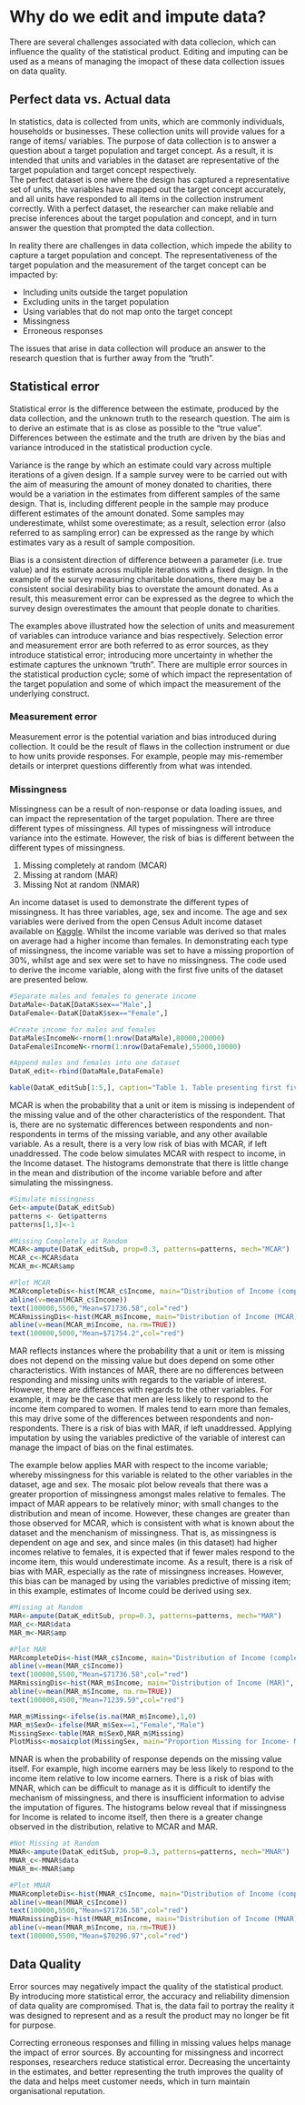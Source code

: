 # Why do we edit and impute data?
There are several challenges associated with data collecion, which can influence the quality of the statistical product. Editing and imputing can be used as a means of managing the imopact of these data collection issues on data quality.

## Perfect data vs. Actual data
In statistics, data is collected from units, which are commonly individuals, households or businesses. These collection units will provide values for a range of items/ variables. The purpose of data collection is to answer a question about a target population and target concept. As a result, it is intended that units and variables in the dataset are representative of the target population and target concept respectively.    
The perfect dataset is one where the design has captured a representative set of units, the variables have mapped out the target concept accurately, and all units have responded to all items in the collection instrument correctly. With a perfect dataset, the researcher can make reliable and precise inferences about the target population and concept, and in turn answer the question that prompted the data collection.  
  
In reality there are challenges in data collection, which impede the ability to capture a target population and concept. The representativeness of the target population and the measurement of the target concept can be impacted by:  
  
- Including units outside the target population  
- Excluding units in the target population  
- Using variables that do not map onto the target concept  
- Missingness  
- Erroneous responses  
  
The issues that arise in data collection will produce an answer to the research question that is further away from the “truth”.

## Statistical error
Statistical error is the difference between the estimate, produced by the data collection, and the unknown truth to the research question. The aim is to derive an estimate that is as close as possible to the “true value”. Differences between the estimate and the truth are driven by the bias and variance introduced in the statistical production cycle.  
  
Variance is the range by which an estimate could vary across multiple iterations of a given design. If a sample survey were to be carried out with the aim of measuring the amount of money donated to charities, there would be a variation in the estimates from different samples of the same design. That is, including different people in the sample may produce different estimates of the amount donated. Some samples may underestimate, whilst some overestimate; as a result, selection error (also referred to as sampling error) can be expressed as the range by which estimates vary as a result of sample composition.  
  
Bias is a consistent direction of difference between a parameter (i.e. true value) and its estimate across multiple iterations with a fixed design. In the example of the survey measuring charitable donations, there may be a consistent social desirability bias to overstate the amount donated. As a result, this measurement error can be expressed as the degree to which the survey design overestimates the amount that people donate to charities.  
  
The examples above illustrated how the selection of units and measurement of variables can introduce variance and bias respectively. Selection error and measurement error are both referred to as error sources, as they introduce statistical error; introducing more uncertainty in whether the estimate captures the unknown “truth”. There are multiple error sources in the statistical production cycle; some of which impact the representation of the target population and some of which impact the measurement of the underlying construct.

### Measurement error
Measurement error is the potential variation and bias introduced during collection. It could be the result of flaws in the collection instrument or due to how units provide responses. For example, people may mis-remember details or interpret questions differently from what was intended.

### Missingness
Missingness can be a result of non-response or data loading issues, and can impact the representation of the target population. There are three different types of missingness. All types of missingness will introduce variance into the estimate. However, the risk of bias is different between the different types of missingness.   
  
1) Missing completely at random (MCAR)  
2) Missing at random (MAR)  
3) Missing Not at random (NMAR)  
  
An income dataset is used to demonstrate the different types of missingness. It has three variables, age, sex and income. The age and sex variables were derived from the open Census Adult income dataset available on [Kaggle](https://www.kaggle.com/uciml/adult-census-income#adult.csv). Whilst the income variable was derived so that males on average had a higher income than females. In demonstrating each type of missingness, the income variable was set to have a missing proportion of 30%, whilst age and sex were set to have no missingness. The code used to derive the income variable, along with the first five units of the dataset are presented below.  

```r
#Separate males and females to generate income
DataMale<-DataK[DataK$sex=="Male",]
DataFemale<-DataK[DataK$sex=="Female",]

#Create income for males and females
DataMale$IncomeN<-rnorm(1:nrow(DataMale),80000,20000)
DataFemale$IncomeN<-rnorm(1:nrow(DataFemale),55000,10000)

#Append males and females into one dataset
DataK_edit<-rbind(DataMale,DataFemale)
```

```r

kable(DataK_editSub[1:5,], caption="Table 1. Table presenting first five units of the income dataset")

```
  
MCAR is when the probability that a unit or item is missing is independent of the missing value and of the other characteristics of the respondent. That is, there are no systematic differences between respondents and non-respondents in terms of the missing variable, and any other available variable. As a result, there is a very low risk of bias with MCAR, if left unaddressed. The code below simulates MCAR with respect to income, in the Income dataset. The histograms demonstrate that there is little change in the mean and distribution of the income variable before and after simulating the missingness.    
  
```r

#Simulate missingness
Get<-ampute(DataK_editSub)
patterns <- Get$patterns
patterns[1,3]<-1

```

```r

#Missing Completely at Random
MCAR<-ampute(DataK_editSub, prop=0.3, patterns=patterns, mech="MCAR")
MCAR_c<-MCAR$data
MCAR_m<-MCAR$amp

#Plot MCAR
MCARcompleteDis<-hist(MCAR_c$Income, main="Distribution of Income (complete data)", xlab="Income")
abline(v=mean(MCAR_c$Income))
text(100000,5500,"Mean=$71736.58",col="red")
MCARmissingDis<-hist(MCAR_m$Income, main="Distribution of Income (MCAR)", xlab="Income")
abline(v=mean(MCAR_m$Income, na.rm=TRUE))
text(100000,5000,"Mean=$71754.2",col="red")

```

  
MAR reflects instances where the probability that a unit or item is missing does not depend on the missing value but does depend on some other characteristics. With instances of MAR, there are no differences between responding and missing units with regards to the variable of interest. However, there are differences with regards to the other variables. For example, it may be the case that men are less likely to respond to the income item compared to women. If males tend to earn more than females, this may drive some of the differences between respondents and non-respondents. There is a risk of bias with MAR, if left unaddressed. Applying imputation by using the variables predictive of the variable of interest can manage the impact of bias on the final estimates.  
  
The example below applies MAR with respect to the income variable; whereby missingness for this variable is related to the other variables in the dataset, age and sex. The mosaic plot below reveals that there was a greater proportion of missingness amongst males relative to females. The impact of MAR appears to be relatively minor; with small changes to the distribution and mean of income. However, these changes are greater than those observed for MCAR, which is consistent with what is known about the dataset and the menchanism of missingness. That is, as missingness is dependent on age and sex, and since males (in this dataset) had higher incomes relative to females, it is expected that if fewer males respond to the income item, this would underestimate income. As a result, there is a risk of bias with MAR, especially as the rate of missingness increases. However, this bias can be managed by using the variables predictive of missing item; in this example, estimates of Income could be derived using sex.       
  

```r

#Missing at Random
MAR<-ampute(DataK_editSub, prop=0.3, patterns=patterns, mech="MAR")
MAR_c<-MAR$data
MAR_m<-MAR$amp

#Plot MAR
MARcompleteDis<-hist(MAR_c$Income, main="Distribution of Income (complete data)", xlab="Income")
abline(v=mean(MAR_c$Income))
text(100000,5500,"Mean=$71736.58",col="red")
MARmissingDis<-hist(MAR_m$Income, main="Distribution of Income (MAR)", xlab="Income")
abline(v=mean(MAR_m$Income, na.rm=TRUE))
text(100000,4500,"Mean=71239.59",col="red")

```

```r
MAR_m$Missing<-ifelse(is.na(MAR_m$Income),1,0)
MAR_m$SexO<-ifelse(MAR_m$Sex==1,"Female","Male")
MissingSex<-table(MAR_m$SexO,MAR_m$Missing)
PlotMiss<-mosaicplot(MissingSex, main="Proportion Missing for Income- Male vs. Females")

```

MNAR is when the probability of response depends on the missing value itself. For example, high income earners may be less likely to respond to the income item relative to low income earners. There is a risk of bias with MNAR, which can be difficult to manage as it is difficult to identify the mechanism of missingness, and there is insufficient information to advise the imputation of figures. The histograms below reveal that if missingness for Income is related to  income itself, then there is a greater change observed in the distribution, relative to MCAR and MAR.    

```r

#Not Missing at Random
MNAR<-ampute(DataK_editSub, prop=0.3, patterns=patterns, mech="MNAR")
MNAR_c<-MNAR$data
MNAR_m<-MNAR$amp

#Plot MNAR
MNARcompleteDis<-hist(MNAR_c$Income, main="Distribution of Income (complete data)", xlab="Income")
abline(v=mean(MNAR_c$Income))
text(100000,5500,"Mean=$71736.58",col="red")
MNARmissingDis<-hist(MNAR_m$Income, main="Distribution of Income (MNAR)", xlab="Income")
abline(v=mean(MNAR_m$Income, na.rm=TRUE))
text(100000,5500,"Mean=$70296.97",col="red")
```


## Data Quality

Error sources may negatively impact the quality of the statistical product. By introducing more statistical error, the accuracy and reliability dimension of data quality are compromised. That is, the data fail to portray the reality it was designed to represent and as a result the product may no longer be fit for purpose.  
  
Correcting erroneous responses and filling in missing values helps manage the impact of error sources. By accounting for missingness and incorrect responses, researchers reduce statistical error. Decreasing the uncertainty in the estimates, and better representing the truth improves the quality of the data and helps meet customer needs, which in turn maintain organisational reputation. 

